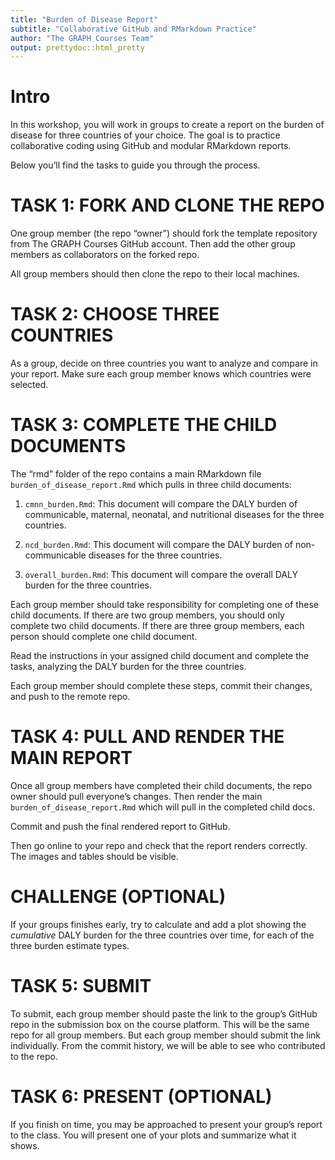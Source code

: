 ```yaml
---
title: "Burden of Disease Report"
subtitle: "Collaborative GitHub and RMarkdown Practice"
author: "The GRAPH Courses Team"
output: prettydoc::html_pretty
---
```


# Intro

In this workshop, you will work in groups to create a report on the burden of disease for three countries of your choice. The goal is to practice collaborative coding using GitHub and modular RMarkdown reports. 

Below you'll find the tasks to guide you through the process.

# TASK 1: FORK AND CLONE THE REPO

One group member (the repo "owner") should fork the template repository from The GRAPH Courses GitHub account. Then add the other group members as collaborators on the forked repo.

All group members should then clone the repo to their local machines.

# TASK 2: CHOOSE THREE COUNTRIES 

As a group, decide on three countries you want to analyze and compare in your report. Make sure each group member knows which countries were selected.

# TASK 3: COMPLETE THE CHILD DOCUMENTS

The "rmd" folder of the repo contains a main RMarkdown file `burden_of_disease_report.Rmd` which pulls in three child documents:

1. `cmnn_burden.Rmd`: This document will compare the DALY burden of communicable, maternal, neonatal, and nutritional diseases for the three countries.

2. `ncd_burden.Rmd`: This document will compare the DALY burden of non-communicable diseases for the three countries.

3. `overall_burden.Rmd`: This document will compare the overall DALY burden for the three countries.

Each group member should take responsibility for completing one of these child documents. If there are two group members, you should only complete two child documents. If there are three group members, each person should complete one child document.

Read the instructions in your assigned child document and complete the tasks, analyzing the DALY burden for the three countries.

Each group member should complete these steps, commit their changes, and push to the remote repo.

# TASK 4: PULL AND RENDER THE MAIN REPORT

Once all group members have completed their child documents, the repo owner should pull everyone's changes. Then render the main `burden_of_disease_report.Rmd` which will pull in the completed child docs.

Commit and push the final rendered report to GitHub. 

Then go online to your repo and check that the report renders correctly. The images and tables should be visible.

# CHALLENGE (OPTIONAL)

If your groups finishes early, try to calculate and add a plot showing the *cumulative* DALY burden for the three countries over time, for each of the three burden estimate types.

# TASK 5: SUBMIT

To submit, each group member should paste the link to the group's GitHub repo in the submission box on the course platform. This will be the same repo for all group members. But each group member should submit the link individually. From the commit history, we will be able to see who contributed to the repo.

# TASK 6: PRESENT (OPTIONAL)

If you finish on time, you may be approached to present your group's report to the class. You will present one of your plots and summarize what it shows.

